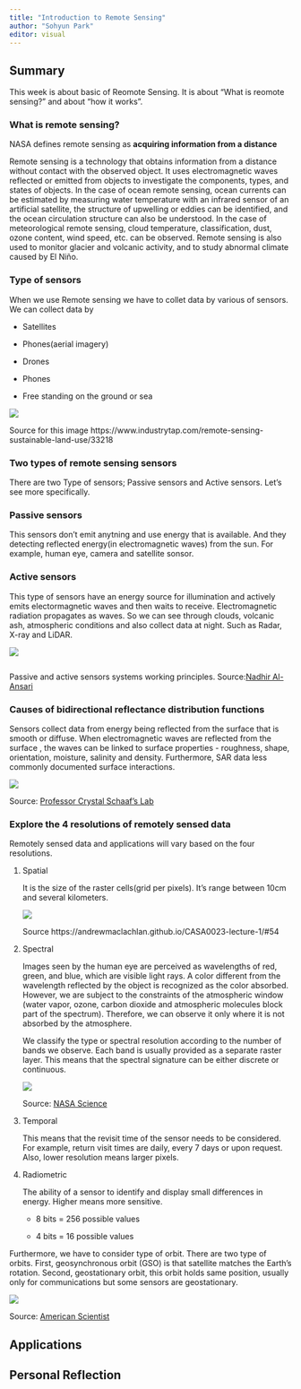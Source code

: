 ```yaml
---
title: "Introduction to Remote Sensing"
author: "Sohyun Park"
editor: visual
---
```


## Summary

This week is about basic of Reomote Sensing. It is about "What is reomote sensing?" and about "how it works".

### What is remote sensing?

NASA defines remote sensing as **acquiring information from a distance**

Remote sensing is a technology that obtains information from a distance without contact with the observed object. It uses electromagnetic waves reflected or emitted from objects to investigate the components, types, and states of objects. In the case of ocean remote sensing, ocean currents can be estimated by measuring water temperature with an infrared sensor of an artificial satellite, the structure of upwelling or eddies can be identified, and the ocean circulation structure can also be understood. In the case of meteorological remote sensing, cloud temperature, classification, dust, ozone content, wind speed, etc. can be observed. Remote sensing is also used to monitor glacier and volcanic activity, and to study abnormal climate caused by El Niño.

### Type of sensors

When we use Remote sensing we have to collet data by various of sensors. We can collect data by

-   Satellites

-   Phones(aerial imagery)

-   Drones

-   Phones

-   Free standing on the ground or sea

![](images/paste-070EE831.png)

Source for this image https://www.industrytap.com/remote-sensing-sustainable-land-use/33218

### Two types of remote sensing sensors

There are two Type of sensors; Passive sensors and Active sensors. Let's see more specifically.

### Passive sensors

This sensors don't emit anytning and use energy that is available. And they detecting reflected energy(in electromagnetic waves) from the sun. For example, human eye, camera and satellite sonsor.

### Active sensors

This type of sensors have an energy source for illumination and actively emits electormagnetic waves and then waits to receive. Electromagnetic radiation propagates as waves. So we can see through clouds, volcanic ash, atmospheric conditions and also collect data at night. Such as Radar, X-ray and LiDAR.

![](images/paste-FF22A002.png)

![]()

Passive and active sensors systems working principles. Source:[Nadhir Al-Ansari](source:%20https://www.researchgate.net/figure/Passive-and-active-sensors-systems-working-principles-24_fig2_344464269)

### Causes of bidirectional reflectance distribution functions

Sensors collect data from energy being reflected from the surface that is smooth or diffuse. When electromagnetic waves are reflected from the surface , the waves can be linked to surface properties - roughness, shape, orientation, moisture, salinity and density. Furthermore, SAR data less commonly documented surface interactions.

![](images/paste-B1C42757.png)

Source: [Professor Crystal Schaaf's Lab](https://www.umb.edu/spectralmass/terra_aqua_modis/modis)

### Explore the 4 resolutions of remotely sensed data

Remotely sensed data and applications will vary based on the four resolutions.

1.  Spatial

    It is the size of the raster cells(grid per pixels). It's range between 10cm and several kilometers.

    ![](images/paste-69B7DCB3.png)

    Source https://andrewmaclachlan.github.io/CASA0023-lecture-1/#54

2.  Spectral

    Images seen by the human eye are perceived as wavelengths of red, green, and blue, which are visible light rays. A color different from the wavelength reflected by the object is recognized as the color absorbed. However, we are subject to the constraints of the atmospheric window (water vapor, ozone, carbon dioxide and atmospheric molecules block part of the spectrum). Therefore, we can observe it only where it is not absorbed by the atmosphere.

    We classify the type or spectral resolution according to the number of bands we observe. Each band is usually provided as a separate raster layer. This means that the spectral signature can be either discrete or continuous.

    ![](images/paste-AF9F0A53.png)

    Source: [NASA Science](https://earthdata.nasa.gov/learn/backgrounders/remote-sensing#orbits)

3.  Temporal

    This means that the revisit time of the sensor needs to be considered. For example, return visit times are daily, every 7 days or upon request. Also, lower resolution means larger pixels.

4.  Radiometric

    The ability of a sensor to identify and display small differences in energy. Higher means more sensitive.

    -   8 bits = 256 possible values

    -   4 bits = 16 possible values

Furthermore, we have to consider type of orbit. There are two type of orbits. First, geosynchronous orbit (GSO) is that satellite matches the Earth's rotation. Second, geostationary orbit, this orbit holds same position, usually only for communications but some sensors are geostationary.

![](images/paste-45BCDEA4.png)

Source: [American Scientist](https://www.americanscientist.org/article/fifty-years-of-earth-observation-satellites)

## Applications

## Personal Reflection
